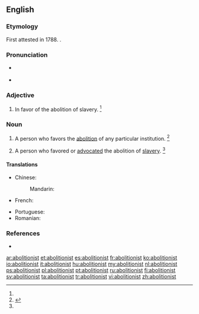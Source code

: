 ==English==

===Etymology===
First attested in 1788. {{suffix|abolition|ist|lang=en}}.

===Pronunciation===
* {{a|UK}} {{IPA|/ˈæ.bə.lɪʃ.n̩.ɪst/|lang=en}}
* {{a|US}} {{IPA|/ˈæ.bə.lɪʃ.n̩.ɪst/|/ˈæ.bə.lɪʃ.n̩.əst/|lang=en}}

===Adjective===
{{en-adj}}

# {{context|historical|lang=en}} In favor of the abolition of slavery. {{defdate|since the late 18<sup>th</sup> century}}<ref name=SOED/>

===Noun===
{{en-noun}}

# A person who favors the [[abolition]] of any particular institution. {{defdate|since the late 18<sup>th</sup> century}}<ref name=SOED>{{R:SOED5|page=6}}</ref>
# {{context|historical|US|lang=en}} A person who favored or [[advocate]]d the abolition of [[slavery]]. {{defdate|since the late 18<sup>th</sup> century}}<ref name=SOED/>

====Translations====
{{trans-top|person who favors the abolition}}
* Chinese:
*: Mandarin: {{t|cmn|廢除主義者|sc=Hani}}
* French: {{t+|fr|abolitionniste|m|f}}
{{trans-mid}}
* Portuguese: {{t+|pt|abolicionista}}
* Romanian: {{t+|ro|aboliționist}}
{{trans-bottom}}

===References===
<references/>
* {{R:Webster 1913}}

[[ar:abolitionist]]
[[et:abolitionist]]
[[es:abolitionist]]
[[fr:abolitionist]]
[[ko:abolitionist]]
[[io:abolitionist]]
[[it:abolitionist]]
[[hu:abolitionist]]
[[my:abolitionist]]
[[nl:abolitionist]]
[[ps:abolitionist]]
[[pl:abolitionist]]
[[pt:abolitionist]]
[[ru:abolitionist]]
[[fi:abolitionist]]
[[sv:abolitionist]]
[[ta:abolitionist]]
[[tr:abolitionist]]
[[vi:abolitionist]]
[[zh:abolitionist]]